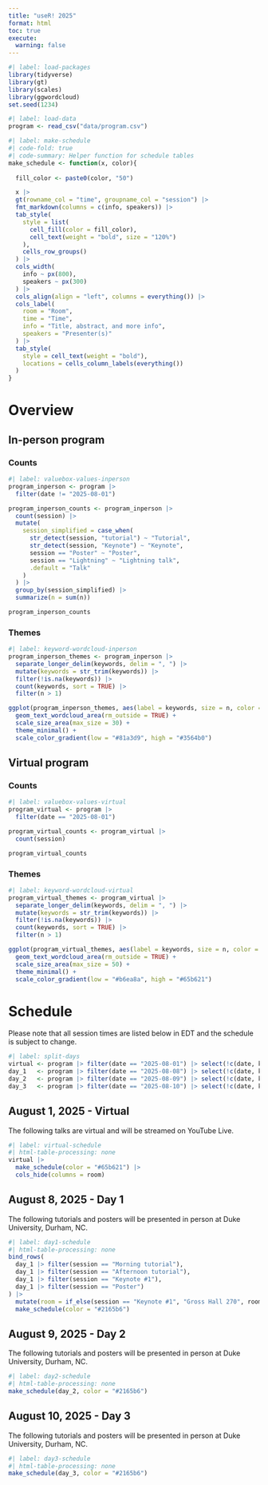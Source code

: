 ```yaml
---
title: "useR! 2025"
format: html
toc: true
execute: 
  warning: false 
---
```


```r
#| label: load-packages
library(tidyverse)
library(gt)
library(scales)
library(ggwordcloud)
set.seed(1234)
```

```r
#| label: load-data
program <- read_csv("data/program.csv")
```

```r
#| label: make-schedule
#| code-fold: true
#| code-summary: Helper function for schedule tables
make_schedule <- function(x, color){
  
  fill_color <- paste0(color, "50")

  x |>
  gt(rowname_col = "time", groupname_col = "session") |>
  fmt_markdown(columns = c(info, speakers)) |>
  tab_style(
    style = list(
      cell_fill(color = fill_color), 
      cell_text(weight = "bold", size = "120%")
    ),
    cells_row_groups()
  ) |>
  cols_width(
    info ~ px(800),
    speakers ~ px(300)
  ) |>
  cols_align(align = "left", columns = everything()) |>
  cols_label(
    room = "Room",
    time = "Time",
    info = "Title, abstract, and more info",
    speakers = "Presenter(s)"
  ) |>
  tab_style(
    style = cell_text(weight = "bold"), 
    locations = cells_column_labels(everything())
  )
}
```

# Overview

## In-person program

### Counts

```r
#| label: valuebox-values-inperson
program_inperson <- program |> 
  filter(date != "2025-08-01")

program_inperson_counts <- program_inperson |>
  count(session) |>
  mutate(
    session_simplified = case_when(
      str_detect(session, "tutorial") ~ "Tutorial",
      str_detect(session, "Keynote") ~ "Keynote",
      session == "Poster" ~ "Poster",
      session == "Lightning" ~ "Lightning talk",
      .default = "Talk"
    ) 
  ) |>
  group_by(session_simplified) |>
  summarize(n = sum(n))

program_inperson_counts
```

### Themes

```r
#| label: keyword-wordcloud-inperson
program_inperson_themes <- program_inperson |>
  separate_longer_delim(keywords, delim = ", ") |>
  mutate(keywords = str_trim(keywords)) |>
  filter(!is.na(keywords)) |>
  count(keywords, sort = TRUE) |>
  filter(n > 1)

ggplot(program_inperson_themes, aes(label = keywords, size = n, color = n)) +
  geom_text_wordcloud_area(rm_outside = TRUE) +
  scale_size_area(max_size = 30) +
  theme_minimal() +
  scale_color_gradient(low = "#81a3d9", high = "#3564b0")
```

## Virtual program

### Counts

```r
#| label: valuebox-values-virtual
program_virtual <- program |> 
  filter(date == "2025-08-01")

program_virtual_counts <- program_virtual |>
  count(session)

program_virtual_counts
```

### Themes

```r
#| label: keyword-wordcloud-virtual
program_virtual_themes <- program_virtual |>
  separate_longer_delim(keywords, delim = ", ") |>
  mutate(keywords = str_trim(keywords)) |>
  filter(!is.na(keywords)) |>
  count(keywords, sort = TRUE) |>
  filter(n > 1)

ggplot(program_virtual_themes, aes(label = keywords, size = n, color = n)) +
  geom_text_wordcloud_area(rm_outside = TRUE) +
  scale_size_area(max_size = 50) +
  theme_minimal() +
  scale_color_gradient(low = "#b6ea8a", high = "#65b621")
```

# Schedule

Please note that all session times are listed below in EDT and the schedule is subject to change.

```r
#| label: split-days
virtual <- program |> filter(date == "2025-08-01") |> select(!c(date, keywords))
day_1   <- program |> filter(date == "2025-08-08") |> select(!c(date, keywords))
day_2   <- program |> filter(date == "2025-08-09") |> select(!c(date, keywords))
day_3   <- program |> filter(date == "2025-08-10") |> select(!c(date, keywords))
```

## August 1, 2025 - Virtual

The following talks are virtual and will be streamed on YouTube Live.

```r
#| label: virtual-schedule
#| html-table-processing: none
virtual |>
  make_schedule(color = "#65b621") |>
  cols_hide(columns = room)
```

## August 8, 2025 - Day 1

The following tutorials and posters will be presented in person at Duke University, Durham, NC.

```r
#| label: day1-schedule
#| html-table-processing: none
bind_rows(
  day_1 |> filter(session == "Morning tutorial"),
  day_1 |> filter(session == "Afternoon tutorial"),
  day_1 |> filter(session == "Keynote #1"),
  day_1 |> filter(session == "Poster")
) |>
  mutate(room = if_else(session == "Keynote #1", "Gross Hall 270", room)) |>
  make_schedule(color = "#2165b6")
```

## August 9, 2025 - Day 2

The following tutorials and posters will be presented in person at Duke University, Durham, NC.

```r
#| label: day2-schedule
#| html-table-processing: none
make_schedule(day_2, color = "#2165b6")
```

## August 10, 2025 - Day 3

The following tutorials and posters will be presented in person at Duke University, Durham, NC.

```r
#| label: day3-schedule
#| html-table-processing: none
make_schedule(day_3, color = "#2165b6")
```
